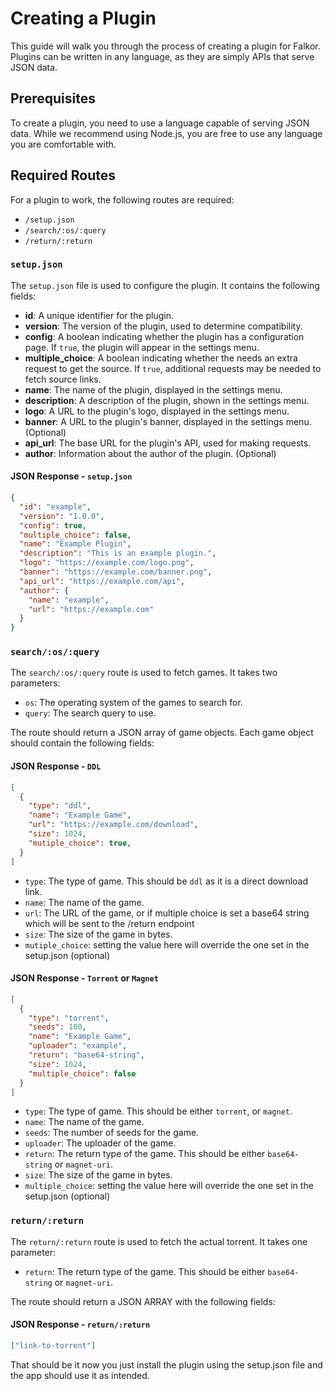 # Creating a Plugin

This guide will walk you through the process of creating a plugin for Falkor. Plugins can be written in any language, as they are simply APIs that serve JSON data.

## Prerequisites

To create a plugin, you need to use a language capable of serving JSON data. While we recommend using Node.js, you are free to use any language you are comfortable with.

## Required Routes

For a plugin to work, the following routes are required:

- `/setup.json`
- `/search/:os/:query`
- `/return/:return`

### `setup.json`

The `setup.json` file is used to configure the plugin. It contains the following fields:

- **id**: A unique identifier for the plugin.
- **version**: The version of the plugin, used to determine compatibility.
- **config**: A boolean indicating whether the plugin has a configuration page. If `true`, the plugin will appear in the settings menu.
- **multiple_choice**: A boolean indicating whether the needs an extra request to get the source. If `true`, additional requests may be needed to fetch source links.
- **name**: The name of the plugin, displayed in the settings menu.
- **description**: A description of the plugin, shown in the settings menu.
- **logo**: A URL to the plugin's logo, displayed in the settings menu.
- **banner**: A URL to the plugin's banner, displayed in the settings menu. (Optional)
- **api_url**: The base URL for the plugin's API, used for making requests.
- **author**: Information about the author of the plugin. (Optional)

#### JSON Response - `setup.json`

```json
{
  "id": "example",
  "version": "1.0.0",
  "config": true,
  "multiple_choice": false,
  "name": "Example Plugin",
  "description": "This is an example plugin.",
  "logo": "https://example.com/logo.png",
  "banner": "https://example.com/banner.png",
  "api_url": "https://example.com/api",
  "author": {
    "name": "example",
    "url": "https://example.com"
  }
}
```

### `search/:os/:query`

The `search/:os/:query` route is used to fetch games. It takes two parameters:

- `os`: The operating system of the games to search for.
- `query`: The search query to use.

The route should return a JSON array of game objects. Each game object should contain the following fields:

#### JSON Response - `DDL`

```json
[
  {
    "type": "ddl",
    "name": "Example Game",
    "url": "https://example.com/download",
    "size": 1024,
    "mutiple_choice": true,
  }
]
```

- `type`: The type of game. This should be `ddl` as it is a direct download link.
- `name`: The name of the game.
- `url`: The URL of the game, or if multiple choice is set a base64 string which will be sent to the /return endpoint
- `size`: The size of the game in bytes.
- `mutiple_choice`: setting the value here will override the one set in the setup.json (optional)

#### JSON Response - `Torrent` or `Magnet`

```json
[
  {
    "type": "torrent",
    "seeds": 100,
    "name": "Example Game",
    "uploader": "example",
    "return": "base64-string",
    "size": 1024,
    "multiple_choice": false
  }
]
```

- `type`: The type of game. This should be either `torrent`, or `magnet`.
- `name`: The name of the game.
- `seeds`: The number of seeds for the game.
- `uploader`: The uploader of the game.
- `return`: The return type of the game. This should be either `base64-string` or `magnet-uri`.
- `size`: The size of the game in bytes.
- `multiple_choice`: setting the value here will override the one set in the setup.json (optional)

### `return/:return`

The `return/:return` route is used to fetch the actual torrent. It takes one parameter:

- `return`: The return type of the game. This should be either `base64-string` or `magnet-uri`.

The route should return a JSON ARRAY with the following fields:

#### JSON Response - `return/:return`

```json
["link-to-torrent"]
```

That should be it now you just install the plugin using the setup.json file and the app should use it as intended.

